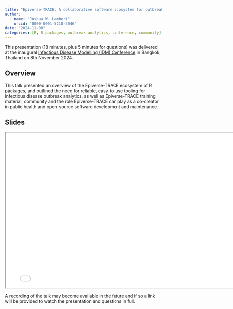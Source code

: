 ```yaml
---
title: "Epiverse-TRACE: A collaborative software ecosystem for outbreak analysis and modelling"
author:
  - name: "Joshua W. Lambert"
    orcid: "0000-0001-5218-3046"
date: "2024-11-08"
categories: [R, R packages, outbreak analytics, conference, community]
---
```


This presentation (18 minutes, plus 5 minutes for questions) was delivered at the inaugural [Infectious Disease Modelling (IDM) Conference](https://idmconference.net/) in Bangkok, Thailand on 8th November 2024.

## Overview

This talk presented an overview of the Epiverse-TRACE ecosystem of R packages, and outlined the need for reliable, easy-to-use tooling for infectious disease outbreak analytics, as well as Epiverse-TRACE training material, community and the role Epiverse-TRACE can play as a co-creator in public health and open-source software development and maintenance.

## Slides

```{=html}
<iframe width="780" height="500" src="IDM_Joshua_Lambert.pdf"></iframe>
```

A recording of the talk may become available in the future and if so a link will be provided to watch the presentation and questions in full.
